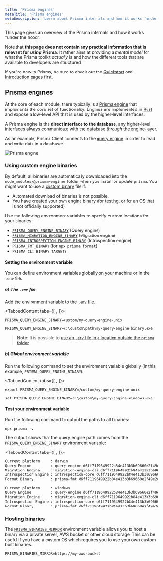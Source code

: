 ```yaml
---
title: 'Prisma engines'
metaTitle: 'Prisma engines'
metaDescription: 'Learn about Prisma internals and how it works "under the hood". Prisma tools are based on an engine-layer which manages the communication with the database.'
---
```


<TopBlock>

This page gives an overview of the Prisma internals and how it works "under the hood".

Note that **this page does not contain any practical information that is relevant for _using_ Prisma**. It rather aims at providing a _mental model_ for what the Prisma toolkit _actually_ is and how the different tools that are available to developers are structured.

If you're new to Prisma, be sure to check out the [Quickstart](../../../../getting-started/quickstart-typescript) and [Introduction](../../overview/what-is-prisma) pages first.

</TopBlock>

## Prisma engines

At the core of each module, there typically is a [Prisma engine](https://github.com/prisma/prisma-engines) that implements the core set of functionality. Engines are implemented in [Rust](https://www.rust-lang.org/) and expose a low-level API that is used by the higher-level interfaces.

A Prisma engine is the **direct interface to the database**, any higher-level interfaces always communicate with the database _through_ the engine-layer.

As an example, Prisma Client connects to the [query engine](../../components/prisma-engines/query-engine) in order to read and write data in a database:

![Prisma engine](https://i.imgur.com/I8do25A.png)

### Using custom engine binaries

By default, all binaries are automatically downloaded into the `node_modules/@prisma/engines` folder when you install or update `prisma`. You might want to use a [custom binary](https://github.com/prisma/prisma-engines) file if:

- Automated download of binaries is not possible.
- You have created your own engine binary (for testing, or for an OS that is not officially supported).

Use the following environment variables to specify custom locations for your binaries:

- [`PRISMA_QUERY_ENGINE_BINARY`](../../../../reference/api-reference/environment-variables-reference/#prisma_query_engine_binary) <span class="api"></span> (Query engine)
- [`PRISMA_MIGRATION_ENGINE_BINARY`](../../../../reference/api-reference/environment-variables-reference/#prisma_migration_engine_binary)  <span class="api"></span> (Migration engine)
- [`PRISMA_INTROSPECTION_ENGINE_BINARY`](../../../../reference/api-reference/environment-variables-reference/#prisma_introspection_engine_binary) <span class="api"></span> (Introspection engine)
- [`PRISMA_FMT_BINARY`](../../../../reference/api-reference/environment-variables-reference/#prisma_fmt_binary) <span class="api"></span> (for `npx prisma format`)
- [`PRISMA_CLI_BINARY_TARGETS`](../../../../reference/api-reference/environment-variables-reference/#prisma_cli_binary_targets) <span class="api"></span>

#### Setting the environment variable

You can define environment variables globally on your machine or in the `.env` file.

##### a) The `.env` file

Add the environment variable to the [`.env` file](../../more/environment-variables#using-env-files).

<TabbedContent tabs={[<FileWithIcon text="Unix, MacOS" icon="code"/> , <FileWithIcon text="Windows" icon="display"/>]}>

<tab>

```
PRISMA_QUERY_ENGINE_BINARY=custom/my-query-engine-unix
```

</tab>
<tab>

```
PRISMA_QUERY_ENGINE_BINARY=c:\custom\path\my-query-engine-binary.exe
```

</tab>
</TabbedContent>

> **Note**: It is possible to [use an `.env` file in a location outside the `prisma` folder](../../more/environment-variables/managing-env-file-manually).

##### b) Global environment variable

Run the following command to set the environment variable globally (in this example, `PRISMA_QUERY_ENGINE_BINARY`):

<TabbedContent tabs={[<FileWithIcon text="Unix, macOS" icon="code"/> , <FileWithIcon text="Windows" icon="display"/>]}>

   <tab>

```terminal
export PRISMA_QUERY_ENGINE_BINARY=/custom/my-query-engine-unix
```

   </tab>

   <tab>

```terminal
set PRISMA_QUERY_ENGINE_BINARY=c:\custom\my-query-engine-windows.exe
```

   </tab>

</TabbedContent>

#### Test your environment variable

Run the following command to output the paths to all binaries:

```terminal
npx prisma -v
```

The output shows that the query engine path comes from the `PRISMA_QUERY_ENGINE_BINARY` environment variable:

<TabbedContent tabs={[<FileWithIcon text="Unix, macOS" icon="code"/> , <FileWithIcon text="Windows" icon="display"/>]}>

   <tab>

```sh highlight=2;normal
Current platform     : darwin
Query Engine         : query-engine d6ff7119649922b84e413b3b69660e2f49e2ddf3 (at /custom/my-query-engine-unix)
Migration Engine     : migration-engine-cli d6ff7119649922b84e413b3b69660e2f49e2ddf3 (at /myproject/node_modules/@prisma/engines/migration-engine-unix)
Introspection Engine : introspection-core d6ff7119649922b84e413b3b69660e2f49e2ddf3 (at /myproject/node_modules/@prisma/engines/introspection-engine-unix)
Format Binary        : prisma-fmt d6ff7119649922b84e413b3b69660e2f49e2ddf3 (at /myproject/node_modules/@prisma/engines/prisma-fmt-unix)
```

   </tab>
   <tab>

```sh highlight=2;normal
Current platform     : windows
Query Engine         : query-engine d6ff7119649922b84e413b3b69660e2f49e2ddf3 (at c:\custom\my-query-engine-windows.exe)
Migration Engine     : migration-engine-cli d6ff7119649922b84e413b3b69660e2f49e2ddf3 (at c:\myproject\node_modules\@prisma\engines\migration-engine-windows.exe)
Introspection Engine : introspection-core d6ff7119649922b84e413b3b69660e2f49e2ddf3 (at c:\myproject\node_modules\@prisma\engines\introspection-engine-windows.exe)
Format Binary        : prisma-fmt d6ff7119649922b84e413b3b69660e2f49e2ddf3 (at c:\myproject\node_modules\@prisma\engines\prisma-fmt-windows.exe)
```

   </tab>

</TabbedContent>

### Hosting binaries

The [`PRISMA_BINARIES_MIRROR`](../../../reference/api-reference/environment-variables-reference#prisma_binaries_mirror) <span class="api"></span> environment variable allows you to host a binary via a private server, AWS bucket or other cloud storage.
This can be useful if you have a custom OS which requires you to use your own custom built binaries.

```terminal
PRISMA_BINARIES_MIRROR=https://my-aws-bucket
```
